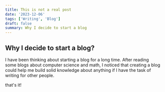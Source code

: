 ```yaml
---
title: This is not a real post 
date: '2023-12-06'
tags: ['Writing', 'Blog']
draft: false 
summary: Why I decide to start a blog
---
```


## Why I decide to start a blog?

I have been thinking about starting a blog for a long time. After reading some blogs about computer science and math, I noticed that creating a blog could help me build solid knowledge about anything if I have the task of writing for other people.

that's it!
